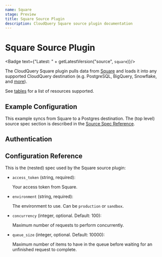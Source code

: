 ```yaml
---
name: Square
stage: Preview
title: Square Source Plugin
description: CloudQuery Square source plugin documentation
---
```

# Square Source Plugin


<Badge text={"Latest: " + getLatestVersion("source", `square`)}/>

The CloudQuery Square plugin pulls data from [Square](https://www.squareup.com/) and loads it into any supported CloudQuery destination (e.g. PostgreSQL, BigQuery, Snowflake, and [more](/docs/plugins/destinations/overview)).

See [tables](/docs/plugins/sources/square/tables) for a list of resources supported.

## Example Configuration

This example syncs from Square to a Postgres destination. The (top level) source spec section is described in the [Source Spec Reference](/docs/reference/source-spec).

<Configuration/>

## Authentication

<Authentication/>

## Configuration Reference

This is the (nested) spec used by the Square source plugin:

- `access_token` (string, required):

  Your access token from Square.

- `environment` (string, required):

  The environment to use. Can be `production` or `sandbox`.

- `concurrency` (integer, optional. Default: 100):

  Maximum number of requests to perform concurrently.

- `queue_size` (integer, optional. Default: 10000):

  Maximum number of items to have in the queue before waiting for an unfinished request to complete.
